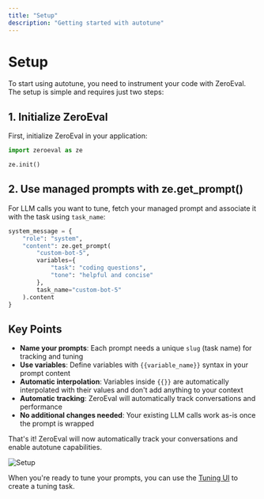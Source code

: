 ```yaml
---
title: "Setup"
description: "Getting started with autotune"
---
```


# Setup

To start using autotune, you need to instrument your code with ZeroEval. The setup is simple and requires just two steps:

## 1. Initialize ZeroEval

First, initialize ZeroEval in your application:

```python
import zeroeval as ze

ze.init()
```

## 2. Use managed prompts with ze.get_prompt()

For LLM calls you want to tune, fetch your managed prompt and associate it with the task using `task_name`:

```python
system_message = {
    "role": "system",
    "content": ze.get_prompt(
        "custom-bot-5",
        variables={
            "task": "coding questions",
            "tone": "helpful and concise"
        },
        task_name="custom-bot-5"
    ).content
}
```

## Key Points

- **Name your prompts**: Each prompt needs a unique `slug` (task name) for tracking and tuning
- **Use variables**: Define variables with `{{variable_name}}` syntax in your prompt content
- **Automatic interpolation**: Variables inside `{{}}` are automatically interpolated with their values and don't add anything to your context
- **Automatic tracking**: ZeroEval will automatically track conversations and performance
- **No additional changes needed**: Your existing LLM calls work as-is once the prompt is wrapped

That's it! ZeroEval will now automatically track your conversations and enable autotune capabilities.

<img src="/images/setup-tuning.png" alt="Setup" />

When you're ready to tune your prompts, you can use the [Tuning UI](/autotune/tuning) to create a tuning task.
